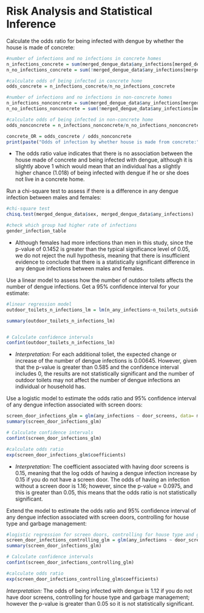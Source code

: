 # Risk Analysis and Statistical Inference

Calculate the odds ratio for being infected with dengue by whether the house is made of concrete:

```r
#number of infections and no infections in concrete homes
n_infections_concrete = sum(merged_dengue_data$any_infections[merged_dengue_data$concrete_house ==1])
n_no_infections_concrete = sum(!merged_dengue_data$any_infections[merged_dengue_data$concrete_house ==1])

#calculate odds of being infected in concrete home
odds_concrete = n_infections_concrete/n_no_infections_concrete

#number of infections and no infections in non-concrete homes
n_infections_nonconcrete = sum(merged_dengue_data$any_infections[merged_dengue_data$concrete_house ==0])
n_no_infections_nonconcrete = sum(!merged_dengue_data$any_infections[merged_dengue_data$concrete_house ==0])

#calculate odds of being infected in non-concrete home
odds_nonconcrete = n_infections_nonconcrete/n_no_infections_nonconcrete

concrete_OR = odds_concrete / odds_nonconcrete
print(paste("Odds of infection by whether house is made from concrete:", concrete_OR))
```

-   The odds ratio value indicates that there is no association between the house made of concrete and being infected with dengue, although it is slightly above 1 which would mean that an individual has a slightly higher chance (1.018) of being infected with dengue if he or she does not live in a concrete home.

Run a chi-square test to assess if there is a difference in any dengue infection between males and females:

```r
#chi-square test
chisq.test(merged_dengue_data$sex, merged_dengue_data$any_infections)

#check which group had higher rate of infections
gender_infection_table

```

-   Although females had more infections than men in this study, since the p-value of 0.1452 is greater than the typical significance level of 0.05, we do not reject the null hypothesis, meaning that there is insufficient evidence to conclude that there is a statistically significant difference in any dengue infections between males and females.

Use a linear model to assess how the number of outdoor toilets affects the number of dengue infections. Get a 95% confidence interval for your estimate:

```r
#linear regression model
outdoor_toilets_n_infections_lm = lm(n_any_infections~n_toilets_outside, data = merged_dengue_data)

summary(outdoor_toilets_n_infections_lm)


# Calculate confidence intervals
confint(outdoor_toilets_n_infections_lm)
```

-   *Interpretation:* For each additional toliet, the expected change or increase of the number of dengue infections is 0.00645. However, given that the p-value is greater than 0.585 and the confidence interval includes 0, the results are not statistically significant and the number of outdoor toilets may not affect the number of dengue infections an individual or household has.

Use a logistic model to estimate the odds ratio and 95% confidence interval of any dengue infection associated with screen doors:

```r
screen_door_infections_glm = glm(any_infections ~ door_screens, data= merged_dengue_data, family="binomial")
summary(screen_door_infections_glm)

# Calculate confidence intervals
confint(screen_door_infections_glm)

#calculate odds ratio
exp(screen_door_infections_glm$coefficients)

```

-   *Interpretation:* The coefficient associated with having door screens is 0.15, meaning that the log odds of having a dengue infection increase by 0.15 if you do not have a screen door. The odds of having an infection without a screen door is 1.16; however, since the p-value = 0.0975, and this is greater than 0.05, this means that the odds ratio is not statistically significant.

Extend the model to estimate the odds ratio and 95% confidence interval of any dengue infection associated with screen doors, controlling for house type and garbage management:

```r
#logistic regression for screen doors, controlling for house type and garbage management
screen_door_infections_controlling_glm = glm(any_infections ~ door_screens + house_type + garbage_management, data= merged_dengue_data, family="binomial")
summary(screen_door_infections_glm)

# Calculate confidence intervals
confint(screen_door_infections_controlling_glm)

#calculate odds ratio
exp(screen_door_infections_controlling_glm$coefficients)
```

*Interpretation:* The odds of being infected with dengue is 1.12 if you do not have door screens, controlling for house type and garbage management; however the p-value is greater than 0.05 so it is not statistically significant.
